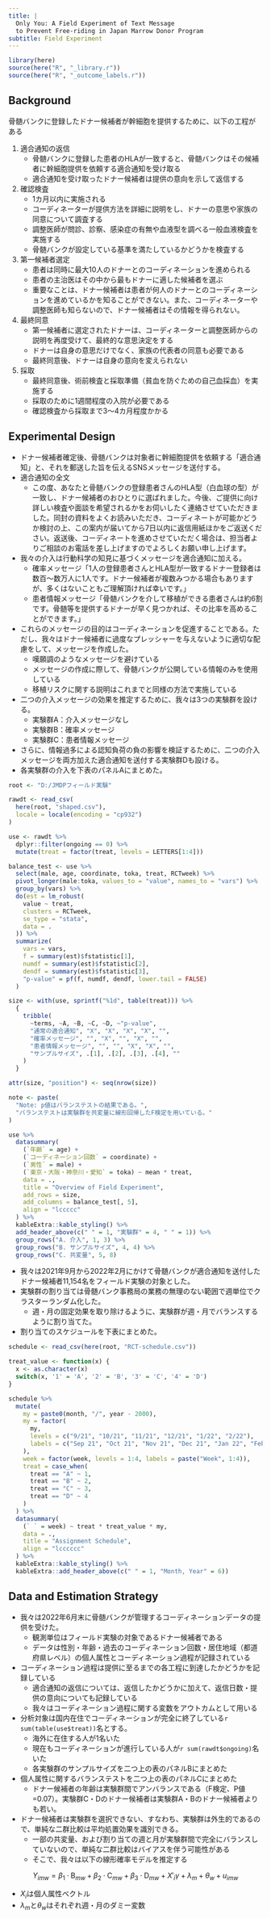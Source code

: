 ```yaml
---
title: |
  Only You: A Field Experiment of Text Message
  to Prevent Free-riding in Japan Marrow Donor Program
subtitle: Field Experiment
---
```


```r
library(here)
source(here("R", "_library.r"))
source(here("R", "_outcome_labels.r"))
```

## Background

骨髄バンクに登録したドナー候補者が幹細胞を提供するために、以下の工程がある

1. 適合通知の返信
    - 骨髄バンクに登録した患者のHLAが一致すると、骨髄バンクはその候補者に幹細胞提供を依頼する適合通知を受け取る
    - 適合通知を受け取ったドナー候補者は提供の意向を示して返信する
1. 確認検査
    - 1カ月以内に実施される
    - コーディネーターが提供方法を詳細に説明をし、ドナーの意思や家族の同意について調査する
    - 調整医師が問診、診察、感染症の有無や血液型を調べる一般血液検査を実施する
    - 骨髄バンクが設定している基準を満たしているかどうかを検査する
1. 第一候補者選定
    - 患者は同時に最大10人のドナーとのコーディネーションを進められる
    - 患者の主治医はその中から最もドナーに適した候補者を選ぶ
    - 重要なことは、ドナー候補者は患者が何人のドナーとのコーディネーションを進めているかを知ることができない。また、コーディネーターや調整医師も知らないので、ドナー候補者はその情報を得られない。
1. 最終同意
    - 第一候補者に選定されたドナーは、コーディネーターと調整医師からの説明を再度受けて、最終的な意思決定をする
    - ドナーは自身の意思だけでなく、家族の代表者の同意も必要である
    - 最終同意後、ドナーは自身の意向を変えられない
1. 採取
    - 最終同意後、術前検査と採取準備（貧血を防ぐための自己血採血）を実施する
    - 採取のために1週間程度の入院が必要である
    - 確認検査から採取まで3～4カ月程度かかる

## Experimental Design

- ドナー候補者確定後、骨髄バンクは対象者に幹細胞提供を依頼する「適合通知」と、それを郵送した旨を伝えるSNSメッセージを送付する。
- 適合通知の全文
  - この度、あなたと骨髄バンクの登録患者さんのHLA型（白血球の型）が一致し、ドナー候補者のおひとりに選ばれました。今後、ご提供に向け詳しい検査や面談を希望されるかをお伺いしたく連絡させていただきました。同封の資料をよくお読みいただき、コーディネートが可能かどうか検討の上、この案内が届いてから7日以内に返信用紙ほかをご返送ください。返送後、コーディネートを進めさせていただく場合は、担当者よりご相談のお電話を差し上げますのでよろしくお願い申し上げます。
- 我々の介入は行動科学の知見に基づくメッセージを適合通知に加える。
  - 確率メッセージ「1人の登録患者さんとHLA型が一致するドナー登録者は数百〜数万人に1人です。ドナー候補者が複数みつかる場合もありますが、多くはないこともご理解頂ければ幸いです。」
  - 患者情報メッセージ「骨髄バンクを介して移植ができる患者さんは約6割です。骨髄等を提供するドナーが早く見つかれば、その比率を高めることができます。」
- これらのメッセージの目的はコーディネーションを促進することである。ただし、我々はドナー候補者に過度なプレッシャーを与えないように適切な配慮をして、メッセージを作成した。
  - 嘆願調のようなメッセージを避けている
  - メッセージの作成に際して、骨髄バンクが公開している情報のみを使用している
  - 移植リスクに関する説明はこれまでと同様の方法で実施している
- 二つの介入メッセージの効果を推定するために、我々は3つの実験群を設ける。
  - 実験群A：介入メッセージなし
  - 実験群B：確率メッセージ
  - 実験群C：患者情報メッセージ
- さらに、情報過多による認知負荷の負の影響を検証するために、二つの介入メッセージを両方加えた適合通知を送付する実験群Dも設ける。
- 各実験群の介入を下表のパネルAにまとめた。

```r
root <- "D:/JMDPフィールド実験"

rawdt <- read_csv(
  here(root, "shaped.csv"),
  locale = locale(encoding = "cp932")
)

use <- rawdt %>%
  dplyr::filter(ongoing == 0) %>%
  mutate(treat = factor(treat, levels = LETTERS[1:4]))

balance_test <- use %>%
  select(male, age, coordinate, toka, treat, RCTweek) %>%
  pivot_longer(male:toka, values_to = "value", names_to = "vars") %>%
  group_by(vars) %>%
  do(est = lm_robust(
    value ~ treat,
    clusters = RCTweek,
    se_type = "stata",
    data = .
  )) %>%
  summarize(
    vars = vars,
    f = summary(est)$fstatistic[1],
    numdf = summary(est)$fstatistic[2],
    dendf = summary(est)$fstatistic[3],
    "p-value" = pf(f, numdf, dendf, lower.tail = FALSE)
  )

size <- with(use, sprintf("%1d", table(treat))) %>%
  {
    tribble(
      ~terms, ~A, ~B, ~C, ~D, ~"p-value",
      "通常の適合通知", "X", "X", "X", "X", "",
      "確率メッセージ", "", "X", "", "X", "",
      "患者情報メッセージ", "", "", "X", "X", "",
      "サンプルサイズ", .[1], .[2], .[3], .[4], ""
    )
  }

attr(size, "position") <- seq(nrow(size))

note <- paste(
  "Note: p値はバランステストの結果である。",
  "バランステストは実験群を共変量に線形回帰したF検定を用いている。"
)

use %>%
  datasummary(
    (`年齢` = age) +
    (`コーディネーション回数` = coordinate) +
    (`男性` = male) +
    (`東京・大阪・神奈川・愛知` = toka) ~ mean * treat,
    data = .,
    title = "Overview of Field Experiment",
    add_rows = size,
    add_columns = balance_test[, 5],
    align = "lccccc"
  ) %>%
  kableExtra::kable_styling() %>%
  add_header_above(c(" " = 1, "実験群" = 4, " " = 1)) %>%
  group_rows("A. 介入", 1, 3) %>%
  group_rows("B. サンプルサイズ", 4, 4) %>%
  group_rows("C. 共変量", 5, 8)
```

- 我々は2021年9月から2022年2月にかけて骨髄バンクが適合通知を送付したドナー候補者11,154名をフィールド実験の対象とした。
- 実験群の割り当ては骨髄バンク事務局の業務の無理のない範囲で週単位でクラスターランダム化した。
  - 週・月の固定効果を取り除けるように、実験群が週・月でバランスするように割り当てた。
- 割り当てのスケジュールを下表にまとめた。

```r
schedule <- read_csv(here(root, "RCT-schedule.csv"))

treat_value <- function(x) {
  x <- as.character(x)
  switch(x, '1' = 'A', '2' = 'B', '3' = 'C', '4' = 'D')
}

schedule %>%
  mutate(
    my = paste0(month, "/", year - 2000),
    my = factor(
      my,
      levels = c("9/21", "10/21", "11/21", "12/21", "1/22", "2/22"),
      labels = c("Sep 21", "Oct 21", "Nov 21", "Dec 21", "Jan 22", "Feb 22")
    ),
    week = factor(week, levels = 1:4, labels = paste("Week", 1:4)),
    treat = case_when(
      treat == "A" ~ 1,
      treat == "B" ~ 2,
      treat == "C" ~ 3,
      treat == "D" ~ 4
    )
  ) %>%
  datasummary(
    (` ` = week) ~ treat * treat_value * my,
    data = .,
    title = "Assignment Schedule",
    align = "lcccccc"
  ) %>%
  kableExtra::kable_styling() %>%
  kableExtra::add_header_above(c(" " = 1, "Month, Year" = 6))
```

## Data and Estimation Strategy

- 我々は2022年6月末に骨髄バンクが管理するコーディネーションデータの提供を受けた。
  - 観測単位はフィールド実験の対象であるドナー候補者である
  - データは性別・年齢・過去のコーディネーション回数・居住地域（都道府県レベル）の個人属性とコーディネーション過程が記録されている
- コーディネーション過程は提供に至るまでの各工程に到達したかどうかを記録している
  - 適合通知の返信については、返信したかどうかに加えて、返信日数・提供の意向についても記録している
  - 我々はコーディネーション過程に関する変数をアウトカムとして用いる
- 分析対象は国内在住でコーディネーションが完全に終了している`r sum(table(use$treat))`名とする。
  - 海外に在住する人が1名いた
  - 現在もコーディネーションが進行している人が`r sum(rawdt$ongoing)`名いた
  - 各実験群のサンプルサイズを二つ上の表のパネルBにまとめた
- 個人属性に関するバランステストを二つ上の表のパネルCにまとめた
  - ドナー候補者の年齢は実験群間でアンバランスである（F検定、P値=$0.07$）。実験群C・Dのドナー候補者は実験群A・Bのドナー候補者よりも若い。
- ドナー候補者は実験群を選択できない、すなわち、実験群は外生的であるので、単純な二群比較は平均処置効果を識別できる。
  - 一部の共変量、および割り当ての週と月が実験群間で完全にバランスしていないので、単純な二群比較はバイアスを伴う可能性がある
  - そこで、我々は以下の線形確率モデルを推定する

$$
  Y_{imw} =
  \beta_1 \cdot \text{B}_{mw} + \beta_2 \cdot \text{C}_{mw}
  + \beta_3 \cdot \text{D}_{mw}
  + X'_i \gamma + \lambda_m + \theta_w + u_{imw}
$$

- $X_i$は個人属性ベクトル
- $\lambda_m$と$\theta_w$はそれぞれ週・月のダミー変数